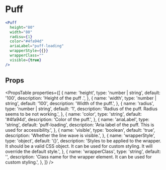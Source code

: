 ---
---

# Puff

```jsx live
<Puff
  height="80"
  width="80"
  radisu={1}
  color="#4fa94d"
  ariaLabel="puff-loading"
  wrapperStyle={{}}
  wrapperClass=""
  visible={true}
/>
```

## Props
<PropsTable
  properties={[
    {
      name: 'height',
      type: 'number | string',
      default: '100',
      description: 'Height of the puff .',
    },
    {
      name: 'width',
      type: 'number | string',
      default: '100',
      description: 'Width of the puff.',
    },
    {
      name: 'radius',
      type: 'number | string',
      default: '1',
      description: 'Radius of the puff. Radius seems to be not working.',
    },
    {
      name: 'color',
      type: 'string',
      default: '#4fa94d',
      description: 'Color of the puff.',
    },
    {
      name: 'ariaLabel',
      type: 'string',
      default: 'puff-loading',
      description: 'Aria label of the puff. This is used for accessibility.',
    },
    {
      name: 'visible',
      type: 'boolean',
      default: 'true',
      description: 'Whether the line wave is visible.',
    },
    {
      name: 'wrapperStyle',
      type: 'object',
      default: '{}',
      description: 'Styles to be applied to the wrapper. It should be a valid CSS object. It can be used for custom styling. It will override the default style.',
    },
    {
      name: 'wrapperClass',
      type: 'string',
      default: '',
      description: 'Class name for the wrapper element. It can be used for custom styling.',
    },
  ]}
/>  
